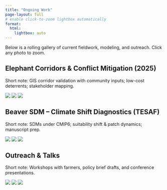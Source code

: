 ```yaml
---
title: "Ongoing Work"
page-layout: full
# enable click-to-zoom lightbox automatically
format:
  html:
    lightbox: auto
---
```


Below is a rolling gallery of current fieldwork, modeling, and outreach. Click any photo to zoom.

## Elephant Corridors & Conflict Mitigation (2025)

Short note: GIS corridor validation with community inputs; low-cost deterrents; stakeholder mapping.

::: {layout-ncol=3 .gallery-grid}
![](files/images/works/ele1.jpg)
![](files/images/works/ele2.jpg)
![](files/images/works/ele3.jpg)
:::

## Beaver SDM – Climate Shift Diagnostics (TESAF)

Short note: SDMs under CMIP6; suitability shift & patch dynamics; manuscript prep.

::: {layout-ncol=3 .gallery-grid}
![](files/images/works/beaver1.jpg)
![](files/images/works/beaver2.jpg)
![](files/images/works/beaver3.jpg)
:::

## Outreach & Talks

Short note: Workshops with farmers, policy brief drafts, and conference presentations.

::: {layout-ncol=3 .gallery-grid}
![](files/images/works/outreach1.jpg)
![](files/images/works/outreach2.jpg)
![](files/images/works/outreach3.jpg)
:::
